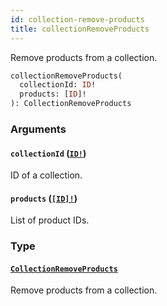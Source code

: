 ```yaml
---
id: collection-remove-products
title: collectionRemoveProducts
---
```


Remove products from a collection.

```graphql
collectionRemoveProducts(
  collectionId: ID!
  products: [ID]!
): CollectionRemoveProducts

```

### Arguments

#### `collectionId` ([`ID!`](/api-reference/scalars/id.mdx))

ID of a collection.

#### `products` ([`[ID]!`](/api-reference/scalars/id.mdx))

List of product IDs.

### Type

#### [`CollectionRemoveProducts`](/api-reference/objects/collection-remove-products.mdx)

Remove products from a collection.

